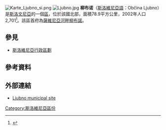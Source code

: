 [[File:Karte_Ljubno_si.png|right]]
[[File:Ljubno.jpg|thumb]]
'''柳布诺'''（[[斯洛維尼亞語|斯洛維尼亞語]]：Občina Ljubno）是[[斯洛文尼亞|斯洛文尼亞]]的一個[[斯洛維尼亞行政區劃|區]]，位於該國北部，面積78.9平方公里，2002年人口2,701<ref>{{Cite web |url=http://www.stat.si/popis2002/en/ |title=Statistical Office of the Republic of Slovenia, census of 2002 |access-date=2017-01-27 |archive-date=2016-12-18 |archive-url=https://web.archive.org/web/20161218144633/http://www.stat.si/popis2002/en/ |dead-url=no }}</ref>。該區首府為[[薩維尼亞河畔柳布諾|薩維尼亞河畔柳布諾]]。

==參見==
*[[斯洛維尼亞行政區劃|斯洛維尼亞行政區劃]]

==參考資料==
{{Reflist}}

==外部連結==
* [http://www.ljubno.si/ Ljubno municipal site] {{Wayback|url=http://www.ljubno.si/ |date=20210116022752 }} {{sl icon}}

{{Slovenia-geo-stub}}
[[Category:斯洛維尼亞區份|Category:斯洛維尼亞區份]]